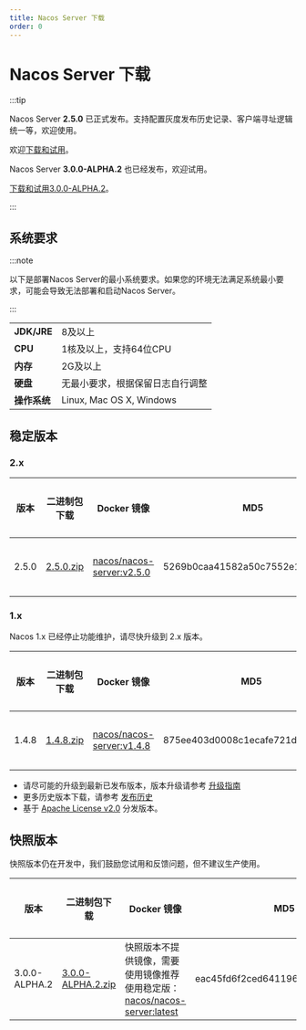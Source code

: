 ```yaml
---
title: Nacos Server 下载
order: 0
---
```



# Nacos Server 下载

:::tip

Nacos Server **2.5.0** 已正式发布。支持配置灰度发布历史记录、客户端寻址逻辑统一等，欢迎使用。

欢迎[下载和试用](#稳定版本)。

Nacos Server **3.0.0-ALPHA.2** 也已经发布，欢迎试用。

[下载和试用3.0.0-ALPHA.2](#快照版本)。

:::


## 系统要求

:::note

以下是部署Nacos Server的最小系统要求。如果您的环境无法满足系统最小要求，可能会导致无法部署和启动Nacos Server。

:::

|             |                                                                                                                         |
|-------------|------------------------------------------------------------------------------------------------------------------------------------|
| **JDK/JRE** | 8及以上  |
| **CPU**  | 1核及以上，支持64位CPU    |
| **内存** | 2G及以上 |
| **硬盘** | 无最小要求，根据保留日志自行调整|
| **操作系统** | Linux, Mac OS X, Windows |

## 稳定版本

### 2.x
| 版本 | 二进制包下载                                                  | Docker 镜像                                                 | MD5                         | 发布说明                                    | 参考文档                                   |
| ------- | ------------------------------------------------------------ | ------------------------------------------------------------ | -------------------------------- | ------------------------------------------------ | ------------------------------------------------ |
| 2.5.0   | [2.5.0.zip](https://download.nacos.io/nacos-server/nacos-server-2.5.0.zip) | [nacos/nacos-server\:v2.5.0](https://hub.docker.com/r/nacos/nacos-server/tags?page=1&name=2.5.0) | 5269b0caa41582a50c7552e15f1aedb4 | [发布说明](https://github.com/alibaba/nacos/releases/tag/2.5.0)      | [快速开始](/docs/latest/quickstart/quick-start/)      |

### 1.x

Nacos 1.x 已经停止功能维护，请尽快升级到 2.x 版本。

| 版本 | 二进制包下载                                                | Docker 镜像                                                 | MD5                         | 发布说明                                     | 参考文档                                  |
| ------- | ------------------------------------------------------------ | ------------------------------------------------------------ | -------------------------------- | ------------------------------------------------ | ------------------------------------------------ |
| 1.4.8   | [1.4.8.zip](https://download.nacos.io/nacos-server/nacos-server-1.4.8.zip) | [nacos/nacos-server\:v1.4.8](https://hub.docker.com/r/nacos/nacos-server/tags?page=1&name=1.4.8) | 875ee403d0008c1ecafe721dfb85bed6 | [发布说明](https://github.com/alibaba/nacos/releases/tag/1.4.8)      | [快速开始](/docs/v1/quick-start)      |


 - 请尽可能的升级到最新已发布版本，版本升级请参考 [升级指南](/docs/v2/upgrading/version2-upgrading)
 - 更多历史版本下载，请参考 [发布历史](/download/release-history/)
 - 基于 [Apache License v2.0](https://www.apache.org/licenses/) 分发版本。

## 快照版本

快照版本仍在开发中，我们鼓励您试用和反馈问题，但不建议生产使用。

| 版本 | 二进制包下载                                                | Docker 镜像                                                 | MD5                         | 发布说明                                     | 参考文档                                  |
| ---- | ---- | ---- | ---- | ---- | ---- |
| 3.0.0-ALPHA.2 | [3.0.0-ALPHA.2.zip](https://github.com/alibaba/nacos/releases/download/3.0.0-alpha.2/nacos-server-3.0.0-ALPHA.2.zip) | 快照版本不提供镜像，需要使用镜像推荐使用稳定版：[nacos/nacos-server:latest](https://hub.docker.com/r/nacos/nacos-server/tags?page=1&name=latest) | eac45fd6f2ced6411965d5659735ed26 | [发布说明](https://github.com/alibaba/nacos/releases/tag/3.0.0-alpha.2) | [快速开始](/docs/v3.0/quickstart/quick-start/) |
